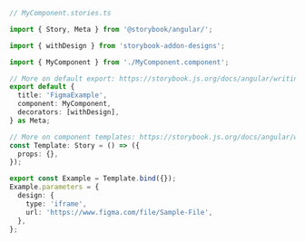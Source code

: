 ```ts
// MyComponent.stories.ts

import { Story, Meta } from '@storybook/angular/';

import { withDesign } from 'storybook-addon-designs';

import { MyComponent } from './MyComponent.component';

// More on default export: https://storybook.js.org/docs/angular/writing-stories/introduction#default-export
export default {
  title: 'FigmaExample',
  component: MyComponent,
  decorators: [withDesign],
} as Meta;

// More on component templates: https://storybook.js.org/docs/angular/writing-stories/introduction#using-args
const Template: Story = () => ({
  props: {},
});

export const Example = Template.bind({});
Example.parameters = {
  design: {
    type: 'iframe',
    url: 'https://www.figma.com/file/Sample-File',
  },
};
```